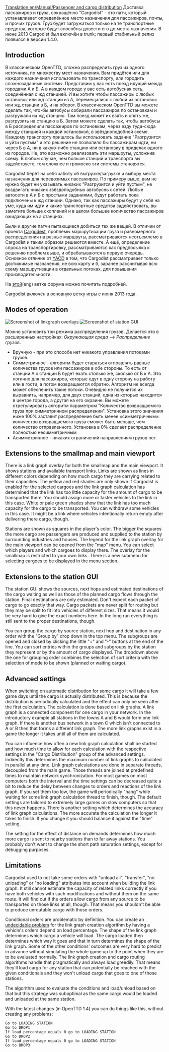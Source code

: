 [[Translation:en/Manual/Passenger and cargo distribution]]
{{ru/Перевод|en/Manual/Passenger and cargo distribution|13}}
Доставка пассажиров и груза, сокращённо "Cargodist" - это патч, который устанавливает определённое место назначения для пассажиров, почты, и прочих грузов. Груз будет загружаться только на те транспортные средства, которые будут способны довести его до места назначения.
В июне 2013 Cargodist был включён в trunk; первый стабильный релиз появился в версии 1.4.0.


==Introduction==

В классическом OpenTTD, сложно распределить груз из одного источника, по множеству мест назначения. Вам придётся или для каждого назначения использовать по транспорту, или городить сложнозадачные системы. Представим у вас есть поезд идущий между городами А и Б. А в каждом городе у вас есть автобусная сеть, соединённая с жд станцией. И вы хотите чтобы пассажиры с любых остановок или жд станции из А, перемещались к любой из остановок или жд станции в Б, и на оборот. В классическом OpenTTD вы можете сделать так, что-бы автобусы собирали пассажиров по остановкам и разгружали на жд станцию. Там поезд может их взять и опять же, разгрузить на станцию в Б. Затем можете сделать так, чтобы автобусы в Б распределили пассажиров по остановкам, через езду туда-сюда между станцией и каждой остановкой, в звёздноподобной схеме. Каждому транспорту пришлось бы использовать задание "Разгрузится и уйти пустым" и это решение не позволило бы пассажирам идти, ни через Б в А, ни в какую-либо станцию или остановку в приделах одного из городов. Не, это возможно реализовать эти маршруты, усложнив схему. В любом случае, чем больше станций и транспорта вы задействуете, тем сложнее и громоско эти системы становятся.

Cargodist берёт на себя заботу об выгрузке/загрузке и выбору места назначения для перевозимых пассажиров. По примеру выше, вам не нужно будет ни указывать никаких "Разгрузится и уйти пустым", не воздвигать никаких звёздоподобных автобусных сетей. Любые автосети в А и Б с простыми заданиями, будут работать пока подключены к жд станции. Однако, так как пассажиры будут у себя на уме, куда им идти и какие транспортные средства задействовать, вы заметите больше скоплений и в целом большее количество пассажиров ожидающих на а станциях.

Были и другие патчи пытающиеся добиться тех же вещей. В отличии от проекта [[en/Community/Patches/Passenger and cargo destinations|Cargod'''e'''st]], проблемы маршрутизации груза и равномерного распределения на разные маршруты, рассматриваются неотъемлемо в Cargod'''i'''st и таким образом решаются вместе. А ещё, определение спроса на транспортировку, рассматриваются как предпосылка к решению проблем выше, и обрабатываются в первую очередь. Основное отличие от [http://www.tt-forums.net/viewtopic.php?f=33&t=54253 YACD] в том, что Cargodist рассматривает только достижимые назначения, не всю карту и б, заранее рассчитывая всю схему маршрутизации в отдельных потоках, для повышения производительности.

На [http://www.tt-forums.net/viewtopic.php?f=33&t=41992&start=0 этой](eng) ветке форума можно почитать подробней.

Cargodist включён в основную ветку игры с июня 2013 года.

==Modes of operation==
[[File:en/Manual/Cargodist-overlays.png|frame|Screenshot of linkgraph overlays]]
[[File:en/Manual/Cargodist-station.png|frame|Screenshot of station GUI]]


Можно установить три режима распределения грузов. Делается это в расширенных настройках: ''Окружающая среда'' --> ''Распределение грузов''.
* Вручную - при это способе нет никакого управления потоками грузов.
* Симметричное - алгоритм будет стараться отправлять равные количества грузов или пассажиров в обе стороны. То есть от станции А к станции Б будет ехать столько же, сколько от Б к А. Это логично для пассажиров, которые едут в одну сторону на работу или в гости, а потом возвращаются обратно. Алгоритм не всегда может обеспечить такие потоки. Очевидно не получится их выравнить, например, для двух станций, одна из которых находится в центре города, а другая на его окраине. Вы можете отрегулировать алгоритм параметром "Количество возвращаемого груза при симметричном распределении". Установка этого значения ниже 100% заставит распределение быть менее «симметричным»: количество возвращаемого груза сможет быть меньше, чем количество отправленного. Установка в 0% сделает распределение полностью несимметричным
* Асимметричное - никаких ограничений направлениям грузов нет.

==Extensions to the smallmap and main viewport==

There is a link graph overlay for both the smallmap and the main viewport. It shows stations and available transport links. Links are shown as lines in different colors depending on how much cargo they are carrying related to their capacities. The yellow and red shades are only shown if Cargodist is enabled for the selected cargoes and the link graph calculation has determined that the link has too little capacity for the amount of cargo to be transported there. You should assign more or faster vehicles to the link in this case. White or pale green shades show that the link has too much capacity for the cargo to be transported. You can withdraw some vehicles in this case. It might be a link where vehicles intentionally return empty after delivering there cargo, though.

Stations are shown as squares in the player's color. The bigger the squares the more cargo are passengers are produced and supplied to the station by surrounding industries and houses. The legend for the link graph overlay for the main viewport can be opened from the "map" menu. You can select which players and which cargoes to display there. The overlay for the smallmap is restricted to your own links. There is a new submenu for selecting cargoes to be displayed in the menu section.

==Extensions to the station GUI==
The station GUI shows the sources, next hops and estimated destinations of the cargo waiting as well as those of the planned cargo flows through the station. Final destinations are only estimated. Don't expect each packet of cargo to go exactly that way. Cargo packets are never split for routing but they may be split to fit into vehicles of different sizes. That means it would be very hard to give the exact numbers here. In the long run everything is still sent to the proper destinations, though.

You can group the cargo by source station, next hop and destination in any order with the "Group by" drop down in the top menu. The subgroups are opened and closed by clicking the little "+" and "-" buttons at the end of the line. You can sort entries within the groups and subgroups by the station they represent or by the amount of cargo displayed. The dropdown above the one for grouping order combines the selection of sort criteria with the selection of mode to be shown (planned or waiting cargo).

==Advanced settings==

When switching on automatic distribution for some cargo it will take a few game days until the cargo is actually distributed. This is because the distribution is periodically calculated and the effect can only be seen after the first calculation. The calculation is done based on link graphs. A link graph is a connected component for one cargo in your network. In the introductory example all stations in the towns A and B would form one link graph. If there is another bus network in a town C which isn't connected to A or B then that forms a different link graph. The more link graphs exist in a game the longer it takes until all of them are calculated.

You can influence how often a new link graph calculation shall be started and how much time to allow for each calculation with the respective settings in the "Cargo Distribution" group of the advanced settings. Indirectly this determines the maximum number of link graphs to calculated in parallel at any time. Link graph calculations are done in separate threads, decoupled from the main game. Those threads are joined at predefined times to maintain network synchronization. For most games on most computers both the interval and the time settings can be decreased quite a bit to reduce the delay between changes to orders and reactions of the link graph. If you set them too low, the game will periodically "hang" while waiting for some link graph calculation thread to finish, though. The default settings are tailored to extremely large games on slow computers so that this never happens. There is another setting which determines the accuracy of link graph calculations. The more accurate the calculation the longer it takes to finish. If you change it you should balance it against the "time" setting.

The setting for the effect of distance on demands determines how much more cargo is sent to nearby stations than to far away stations. You probably don't want to change the short path saturation settings, except for debugging purposes.

==Limitations==

Cargodist used to not take some orders with "unload all", "transfer", "no unloading" or "no loading" attributes into account when building the link graph. It still cannot estimate the capacity of related links correctly if you have both vehicles with such modifications and without them on the same route. It will find out if the orders allow cargo from any source to be transported on those links at all, though. That means you shouldn't be able to produce unroutable cargo with those orders.

Conditional orders are problematic by definition. You can create an [http://en.wikipedia.org/wiki/Undecidable_problem undecidable problem] for the link graph creation algorithm by having a vehicle's orders depend on load percentage. The shape of the link graph determines which cargo a vehicle will load. The cargo loaded then determines which way it goes and that in turn determines the shape of the link graph. Some of the other conditions' outcomes are very hard to predict in advance without simulating the whole game up to the point when they are to be evaluated normally. The link graph creation and cargo routing algorithms handle that pragmatically and always load greedily. That means they'll load cargo for any station that can potentially be reached with the given conditionals and they won't unload cargo that goes to one of those stations.

The algorithm used to evaluate the conditions and load/unload based on that but this strategy was suboptimal as the same cargo would be loaded and unloaded at the same station.

With the latest changes (in OpenTTD 1.4) you can do things like this, without creating any problems:

 Go to LOADING STATION
 Go to DROP1
 If load percentage equals 0 go to LOADING STATION
 Go to DROP2
 If load percentage equals 0 go to LOADING STATION
 Go to DROP3